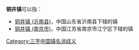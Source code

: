 '''铜井镇'''可以指：

*[[铜井镇_(沂南县)|铜井镇 (沂南县)]]，中国山东省沂南县下辖的镇
*[[铜井镇_(南京市)|铜井镇 (南京市)]]，中国江苏省南京市江宁区下辖的镇

[[Category:三字中国镇名消歧义|Category:三字中国镇名消歧义]]
{{disambig}}
